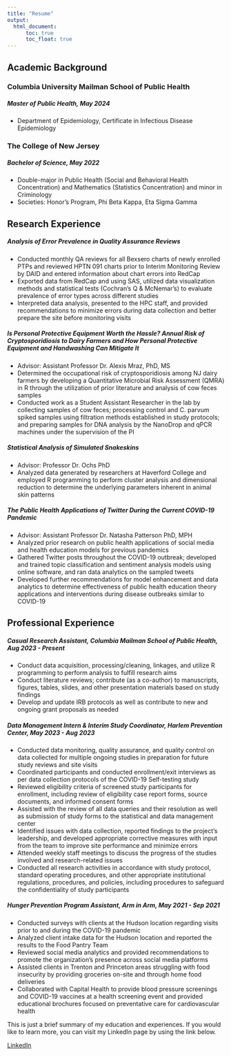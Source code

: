 ```yaml
---
title: "Resume"
output:
  html_document:
      toc: true
      toc_float: true
---
```


## Academic Background

### Columbia University Mailman School of Public Health
##### Master of Public Health, May 2024
* Department of Epidemiology, Certificate in Infectious Disease Epidemiology

### The College of New Jersey
##### Bachelor of Science, May 2022
* Double-major in Public Health (Social and Behavioral Health Concentration) and Mathematics (Statistics Concentration) and minor in Criminology
* Societies: Honor's Program, Phi Beta Kappa, Eta Sigma Gamma

## Research Experience

##### Analysis of Error Prevalence in Quality Assurance Reviews
* Conducted monthly QA reviews for all Bexsero charts of newly enrolled PTPs and reviewed HPTN 091 charts prior to Interim Monitoring Review by DAID and entered information about chart errors into RedCap 
* Exported data from RedCap and using SAS, utilized data visualization methods and statistical tests (Cochran's Q & McNemar's) to evaluate prevalence of error types across different studies
* Interpreted data analysis, presented to the HPC staff, and provided recommendations to minimize errors during data collection and better prepare the site before monitoring visits

##### Is Personal Protective Equipment Worth the Hassle? Annual Risk of Cryptosporidiosis to Dairy Farmers and How Personal Protective Equipment and Handwashing Can Mitigate It
* Advisor: Assistant Professor Dr. Alexis Mraz, PhD, MS
* Determined the occupational risk of cryptosporidiosis among NJ dairy farmers by developing a Quantitative Microbial Risk Assessment (QMRA) in R through the utilization of prior literature and analysis of cow feces samples
* Conducted work as a Student Assistant Researcher in the lab by collecting samples of cow feces; processing control and C. parvum spiked samples using filtration methods established in study protocols; and preparing samples for DNA analysis by the NanoDrop and qPCR machines under the supervision of the PI

##### Statistical Analysis of Simulated Snakeskins
* Advisor: Professor Dr. Ochs PhD
* Analyzed data generated by researchers at Haverford College and employed R programming to perform cluster analysis and dimensional reduction to determine the underlying parameters inherent in animal skin patterns 

##### The Public Health Applications of Twitter During the Current COVID-19 Pandemic
* Advisor: Assistant Professor Dr. Natasha Patterson PhD, MPH
* Analyzed prior research on public health applications of social media and health education models for previous pandemics
* Gathered Twitter posts throughout the COVID-19 outbreak; developed and trained topic classification and sentiment analysis models using online software, and ran data analytics on the sampled tweets
* Developed further recommendations for model enhancement and data analytics to determine effectiveness of public health education theory applications and interventions during disease outbreaks similar to COVID-19

## Professional Experience

##### *Casual Research Assistant*, **Columbia Mailman School of Public Health**, Aug 2023 - Present
* Conduct data acquisition, processing/cleaning, linkages, and utilize R programming to perform analysis to fulfill research aims 
* Conduct literature reviews; contribute (as a co-author) to manuscripts, figures, tables, slides, and other presentation materials based on study findings 
* Develop and update IRB protocols as well as contribute to new and ongoing grant proposals as needed

##### *Data Management Intern & Interim Study Coordinator*, **Harlem Prevention Center**, May 2023 - Aug 2023
* Conducted data monitoring, quality assurance, and quality control on data collected for multiple ongoing studies in preparation for future study reviews and site visits 
* Coordinated participants and conducted enrollment/exit interviews as per data collection protocols of the COVID-19 Self-testing study 
* Reviewed eligibility criteria of screened study participants for enrollment, including review of eligibility case report forms, source documents, and informed consent forms 
* Assisted with the review of all data queries and their resolution as well as submission of study forms to the statistical and data management center 
* Identified issues with data collection, reported findings to the project’s leadership, and developed appropriate corrective measures with input from the team to improve site performance and minimize errors
* Attended weekly staff meetings to discuss the progress of the studies involved and research-related issues
* Conducted all research activities in accordance with study protocol, standard operating procedures, and other appropriate institutional regulations, procedures, and policies, including procedures to safeguard the confidentiality of study participants

##### *Hunger Prevention Program Assistant*, **Arm in Arm**, May 2021 - Sep 2021
* Conducted surveys with clients at the Hudson location regarding visits prior to and during the COVID-19 pandemic
* Analyzed client intake data for the Hudson location and reported the results to the Food Pantry Team
* Reviewed social media analytics and provided recommendations to promote the organization’s presence across social media platforms
* Assisted clients in Trenton and Princeton areas struggling with food insecurity by providing groceries on-site and through home food deliveries
* Collaborated with Capital Health to provide blood pressure screenings and COVID-19 vaccines at a health screening event and provided educational brochures focused on preventative care for cardiovascular health

This is just a brief summary of my education and experiences. If you would like to learn more, you can visit my LinkedIn page by using the link below.

[LinkedIn](www.linkedin.com/in/nandini-mutyala)